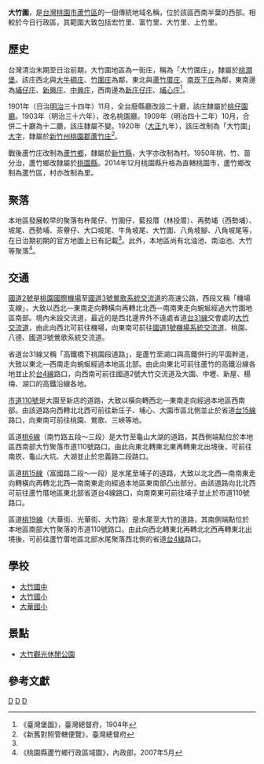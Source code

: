 {{noteTA
|1 = zh-cn:庄; zh-hk:庄; zh-tw:庄;
}}
{{主條目消歧義|本條目介紹的是[[台灣|台灣]][[桃園市|桃園市]][[蘆竹區|蘆竹區]]的一個聚落。關於台北市的同名聚落，請見[[條通商圈|大竹圍 (台北市)]]。}}

'''大竹圍'''，是[[台灣|台灣]][[桃園市|桃園市]][[蘆竹區|蘆竹區]]的一個傳統地域名稱，位於該區西南半葉的西部。相較於今日行政區，其範圍大致包括宏竹里、富竹里、大竹里、上竹里。

==歷史==
台灣清治末期至日治前期，大竹圍地區為一街庄，稱為「大竹圍庄」，隸屬於[[桃澗堡|桃澗堡]]。該庄西北與[[大牛稠庄|大牛稠庄]]、[[竹圍_(桃園市)|竹圍庄]]為鄰，東北與[[蘆竹厝庄|蘆竹厝庄]]、[[南崁下庄|南崁下庄]]為鄰，東南邊為[[埔仔庄|埔仔庄]]、[[新興_(桃園市)|新興庄]]、[[中興_(桃園市)|中興庄]]，西南邊為[[新庄子_(桃園市)|新庄仔庄]]、[[埔心_(桃園市大園區)|埔心庄]]<ref name="臺灣堡圖">《臺灣堡圖》，臺灣總督府，1904年</ref>。

1901年（日治[[明治|明治]]三十四年）11月，全台廢縣廳改設二十廳，該庄隸屬於[[桃仔園廳|桃仔園廳]]。1903年（明治三十六年），改名桃園廳。1909年（明治四十二年）10月，合併二十廳為十二廳，該庄隸屬不變。1920年（[[大正|大正]]九年），該庄改制為「大竹圍」[[大字|大字]]，隸屬於[[新竹州|新竹州]][[桃園郡|桃園郡]][[蘆竹庄|蘆竹庄]]<ref>《新舊對照管轄便覽》，臺灣總督府</ref>。

戰後蘆竹庄改制為[[蘆竹鄉|蘆竹鄉]]，隸屬於[[新竹縣|新竹縣]]，大字亦改制為村。1950年桃、竹、苗分治，蘆竹鄉改隸屬於[[桃園縣|桃園縣]]。2014年12月桃園縣升格為直轄桃園市，蘆竹鄉改制為蘆竹區，村亦改制為里。

==聚落==
本地區發展較早的聚落有杵尾仔、竹圍仔、藍投厝（林投厝）、再勢埔（西勢埔）、坡尾、西勢埔、茶藔仔、大口坡尾、牛角坡尾、大竹圍、八角坡腳、八角坡尾等，在日治期初期的官方地圖上已有記載<ref name="臺灣堡圖"/>。此外，本地區尚有北油池、南油池、大竹等聚落<ref>《桃園縣蘆竹鄉行政區域圖》，內政部，2007年5月</ref>。

==交通==
[[國道二號_(中華民國)|國道2號]]是[[桃園國際機場|桃園國際機場]]至[[福爾摩沙高速公路|國道3號]][[鶯歌系統交流道|鶯歌系統交流道]]的高速公路，西段又稱「機場支線」，大致以西北—東南走向轉橫向再轉北北西—南南東走向蜿蜒經過大竹圍地區南部。境內未設交流道，最近的是西北邊界外不遠處省道[[台31線|台31線]]交會處的[[大竹交流道|大竹交流道]]，由此向西北可前往機場，向東南可前往[[中山高速公路|國道1號]][[機場系統交流道|機場系統交流道]]、桃園、八德、國道3號鶯歌系統交流道。

省道台31線又稱「高鐵橋下桃園段道路」，是蘆竹至湖口與高鐵併行的平面幹道，大致以東北—西南走向蜿蜒經過本地區北部。由此向東北可前往蘆竹的高鐵沿線各地並止於[[台4線|台4線]]路口，向西南可前往國道2號大竹交流道及大園、中壢、新屋、楊梅、湖口的高鐵沿線各地。

[[市道110號|市道110號]]是大園至新店的道路，大致以橫向轉西北—東南走向經過本地區西南部。由該道路向西轉北北西可前往新庄子、埔心、大園市區北側並止於省道[[台15線|台15線]]路口，向東南可前往桃園、鶯歌、三峽等地。

區道[[桃6線|桃6線]]（南竹路五段～三段）是大竹至龜山大湖的道路，其西側端點位於本地區西南部大竹聚落市道110號路口。由此向東北轉東北東再轉東北出境後，可前往南崁、龜山大坑、大湖並止於忠義路二段路口。

區道[[桃15線|桃15線]]（富國路二段～一段）是水尾至埔子的道路，大致以北北西—南南東走向轉橫向再轉北北西—南南東走向經過本地區東南部凸出部分。由該道路向北北西可前往蘆竹厝地區東北部省道台4線路口，向南南東可前往埔子並止於市道110號路口。

區道[[桃19線|桃19線]]（大華街、光華街、大竹路）是水尾至大竹的道路，其南側端點位於本地區南部大竹聚落的市道110號路口。由此向西北轉東北再轉北北西再轉東北出境後，可前往蘆竹厝地區北部水尾聚落西北側的省道[[台4線|台4線]]路口。

==學校==
*[[桃園市立大竹國民中學|大竹國中]]
*[[桃園市蘆竹區大竹國民小學|大竹國小]]
*[[桃園市蘆竹區大華國民小學|大華國小]]

==景點==
*[[大竹觀光休閒公園|大竹觀光休閒公園]]

==參考文獻==
{{reflist}}

{{桃園郡}}

[[Category:蘆竹區地名|D]]
[[Category:蘆竹庄大字|D]] 
[[Category:桃澗堡|D]]